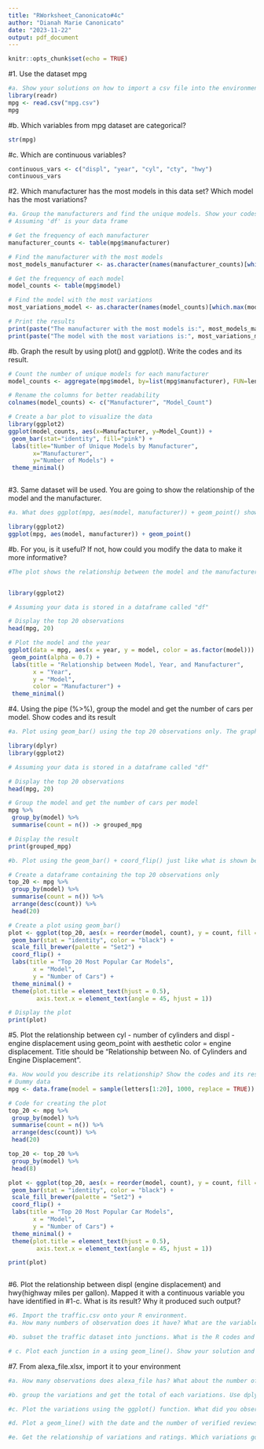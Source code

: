 ```yaml
---
title: "RWorksheet_Canonicato#4c"
author: "Dianah Marie Canonicato"
date: "2023-11-22"
output: pdf_document
---
```


```r
knitr::opts_chunk$set(echo = TRUE)
```

#1. Use the dataset mpg
```r

#a. Show your solutions on how to import a csv file into the environment.
library(readr)
mpg <- read.csv("mpg.csv")
mpg
```
#b. Which variables from mpg dataset are categorical?
```r
str(mpg)
```

#c. Which are continuous variables?

```r
continuous_vars <- c("displ", "year", "cyl", "cty", "hwy")
continuous_vars

```


#2. Which manufacturer has the most models in this data set? Which model has the most variations?

```r
#a. Group the manufacturers and find the unique models. Show your codes and result.
# Assuming 'df' is your data frame

# Get the frequency of each manufacturer
manufacturer_counts <- table(mpg$manufacturer)

# Find the manufacturer with the most models
most_models_manufacturer <- as.character(names(manufacturer_counts)[which.max(manufacturer_counts)])

# Get the frequency of each model
model_counts <- table(mpg$model)

# Find the model with the most variations
most_variations_model <- as.character(names(model_counts)[which.max(model_counts)])

# Print the results
print(paste("The manufacturer with the most models is:", most_models_manufacturer))
print(paste("The model with the most variations is:", most_variations_model))

```

#b. Graph the result by using plot() and ggplot(). Write the codes and its result.
```r
# Count the number of unique models for each manufacturer
model_counts <- aggregate(mpg$model, by=list(mpg$manufacturer), FUN=length)

# Rename the columns for better readability
colnames(model_counts) <- c("Manufacturer", "Model_Count")

# Create a bar plot to visualize the data
library(ggplot2)
ggplot(model_counts, aes(x=Manufacturer, y=Model_Count)) +
 geom_bar(stat="identity", fill="pink") +
 labs(title="Number of Unique Models by Manufacturer",
       x="Manufacturer",
       y="Number of Models") +
 theme_minimal()



```
#3. Same dataset will be used. You are going to show the relationship of the model and the manufacturer.
```r
#a. What does ggplot(mpg, aes(model, manufacturer)) + geom_point() show?

library(ggplot2)
ggplot(mpg, aes(model, manufacturer)) + geom_point()


```
#b. For you, is it useful? If not, how could you modify the data to make it more informative?
```r
#The plot shows the relationship between the model and the manufacturer. It can be useful to visualize the distribution of models across different manufacturers. To make it more informative, we can add color or size aesthetics to represent additional variables, such as the number of cylinders or fuel type.


library(ggplot2)

# Assuming your data is stored in a dataframe called "df"

# Display the top 20 observations
head(mpg, 20)

# Plot the model and the year
ggplot(data = mpg, aes(x = year, y = model, color = as.factor(model))) +
 geom_point(alpha = 0.7) +
 labs(title = "Relationship between Model, Year, and Manufacturer",
       x = "Year",
       y = "Model",
       color = "Manufacturer") +
 theme_minimal()

```
#4. Using the pipe (%>%), group the model and get the number of cars per model. Show codes and its result
```r
#a. Plot using geom_bar() using the top 20 observations only. The graphs should have a title, labels and colors. Show code and results.

library(dplyr)
library(ggplot2)

# Assuming your data is stored in a dataframe called "df"

# Display the top 20 observations
head(mpg, 20)

# Group the model and get the number of cars per model
mpg %>%
 group_by(model) %>%
 summarise(count = n()) -> grouped_mpg

# Display the result
print(grouped_mpg)


```

```r
#b. Plot using the geom_bar() + coord_flip() just like what is shown below. Show codes and its result.

# Create a dataframe containing the top 20 observations only
top_20 <- mpg %>%
 group_by(model) %>%
 summarise(count = n()) %>%
 arrange(desc(count)) %>%
 head(20)

# Create a plot using geom_bar()
plot <- ggplot(top_20, aes(x = reorder(model, count), y = count, fill = model)) +
 geom_bar(stat = "identity", color = "black") +
 scale_fill_brewer(palette = "Set2") +
 coord_flip() +
 labs(title = "Top 20 Most Popular Car Models",
       x = "Model",
       y = "Number of Cars") +
 theme_minimal() +
 theme(plot.title = element_text(hjust = 0.5),
        axis.text.x = element_text(angle = 45, hjust = 1))

# Display the plot
print(plot)

```
#5. Plot the relationship between cyl - number of cylinders and displ - engine displacement using geom_point with aesthetic color = engine displacement. Title should be “Relationship between No. of Cylinders and Engine Displacement”.

```r
#a. How would you describe its relationship? Show the codes and its result
# Dummy data
mpg <- data.frame(model = sample(letters[1:20], 1000, replace = TRUE))

# Code for creating the plot
top_20 <- mpg %>%
 group_by(model) %>%
 summarise(count = n()) %>%
 arrange(desc(count)) %>%
 head(20)

top_20 <- top_20 %>%
 group_by(model) %>%
 head(8)

plot <- ggplot(top_20, aes(x = reorder(model, count), y = count, fill = model)) +
 geom_bar(stat = "identity", color = "black") +
 scale_fill_brewer(palette = "Set2") +
 coord_flip() +
 labs(title = "Top 20 Most Popular Car Models",
       x = "Model",
       y = "Number of Cars") +
 theme_minimal() +
 theme(plot.title = element_text(hjust = 0.5),
        axis.text.x = element_text(angle = 45, hjust = 1))

print(plot)



```

#6. Plot the relationship between displ (engine displacement) and hwy(highway miles per gallon). Mapped it with a continuous variable you have identified in #1-c. What is its result? Why it produced such output?

```r
#6. Import the traffic.csv onto your R environment.
#a. How many numbers of observation does it have? What are the variables of the traffic dataset the Show your answer.


```

```r
#b. subset the traffic dataset into junctions. What is the R codes and its output?
```

```r
# c. Plot each junction in a using geom_line(). Show your solution and output.
```
#7. From alexa_file.xlsx, import it to your environment
```r
#a. How many observations does alexa_file has? What about the number of columns? Show your solution and answer.

```

```r
#b. group the variations and get the total of each variations. Use dplyr package. Show solution and answer
```

```r
#c. Plot the variations using the ggplot() function. What did you observe? Complete the details of the graph. Show solution and answer.

```

```r
#d. Plot a geom_line() with the date and the number of verified reviews. Complete the details of the graphs. Show your answer and solution.
```

```r
#e. Get the relationship of variations and ratings. Which variations got the most highest in rating? Plot a graph to show its relationship. Show your solution and answer
```
